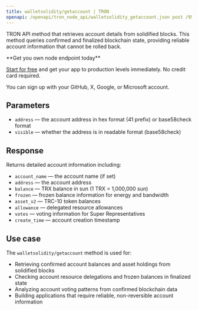 ```yaml
---
title: walletsolidity/getaccount | TRON
openapi: /openapi/tron_node_api/walletsolidity_getaccount.json post /95e61622bf6a8af293978377718e3b77/walletsolidity/getaccount
---
```


TRON API method that retrieves account details from solidified blocks. This method queries confirmed and finalized blockchain state, providing reliable account information that cannot be rolled back.

<Check>
**Get you own node endpoint today**

[Start for free](https://console.chainstack.com/) and get your app to production levels immediately. No credit card required.

You can sign up with your GitHub, X, Google, or Microsoft account.
</Check>


## Parameters

- `address` — the account address in hex format (41 prefix) or base58check format
- `visible` — whether the address is in readable format (base58check)

## Response  

Returns detailed account information including:

- `account_name` — the account name (if set)
- `address` — the account address
- `balance` — TRX balance in sun (1 TRX = 1,000,000 sun)
- `frozen` — frozen balance information for energy and bandwidth
- `asset_v2` — TRC-10 token balances
- `allowance` — delegated resource allowances
- `votes` — voting information for Super Representatives
- `create_time` — account creation timestamp

## Use case

The `walletsolidity/getaccount` method is used for:

- Retrieving confirmed account balances and asset holdings from solidified blocks
- Checking account resource delegations and frozen balances in finalized state
- Analyzing account voting patterns from confirmed blockchain data
- Building applications that require reliable, non-reversible account information